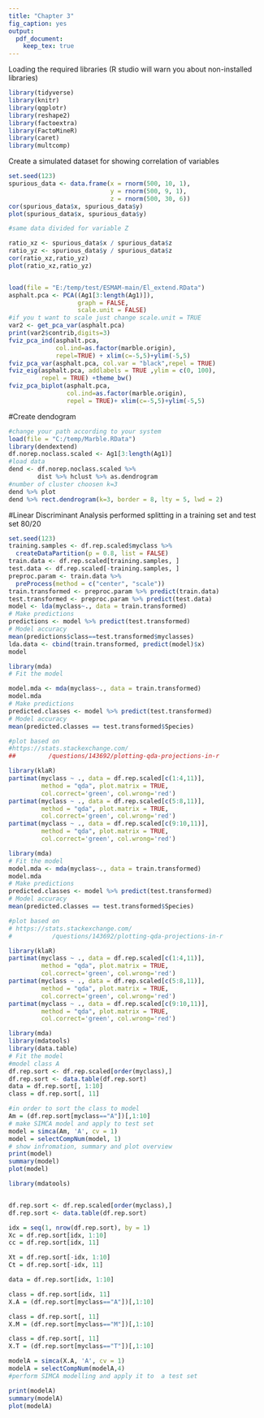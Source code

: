 ---
title: "Chapter 3"
fig_caption: yes
output:
  pdf_document: 
    keep_tex: true
---

Loading the required libraries (R studio will warn you about non-installed libraries)


```{r load_libraries}
library(tidyverse)
library(knitr)
library(qqplotr)
library(reshape2)
library(factoextra)
library(FactoMineR)
library(caret)
library(multcomp)
```

Create a simulated dataset for showing correlation of variables

```{r spurious_correlation, fig.width=4, fig.height=4}
set.seed(123)
spurious_data <- data.frame(x = rnorm(500, 10, 1),
                            y = rnorm(500, 9, 1),
                            z = rnorm(500, 30, 6))
cor(spurious_data$x, spurious_data$y)
plot(spurious_data$x, spurious_data$y)

#same data divided for variable Z

ratio_xz <- spurious_data$x / spurious_data$z
ratio_yz <- spurious_data$y / spurious_data$z 
cor(ratio_xz,ratio_yz)
plot(ratio_xz,ratio_yz)



```

```{r ex3_plots, fig.width=4, fig.height=4}
load(file = "E:/temp/test/ESMAM-main/El_extend.RData")
asphalt.pca <- PCA((Ag1[3:length(Ag1)]),
                   graph = FALSE, 
                   scale.unit = FALSE)
#if you t want to scale just change scale.unit = TRUE
var2 <- get_pca_var(asphalt.pca)
print(var2$contrib,digits=3)
fviz_pca_ind(asphalt.pca, 
             col.ind=as.factor(marble.origin),
             repel=TRUE) + xlim(c=-5,5)+ylim(-5,5)
fviz_pca_var(asphalt.pca, col.var = "black",repel = TRUE)
fviz_eig(asphalt.pca, addlabels = TRUE ,ylim = c(0, 100),
         repel = TRUE) +theme_bw()
fviz_pca_biplot(asphalt.pca,
                col.ind=as.factor(marble.origin),
                repel = TRUE)+ xlim(c=-5,5)+ylim(-5,5)
```

#Create dendogram

```{r,ex3_dendogram,  fig.width=5, fig.height=4}
#change your path according to your system
load(file = "C:/temp/Marble.RData")
library(dendextend)
df.norep.noclass.scaled <- Ag1[3:length(Ag1)]
#load data 
dend <- df.norep.noclass.scaled %>%
        dist %>% hclust %>% as.dendrogram 
#number of cluster choosen k=3
dend %>% plot
dend %>% rect.dendrogram(k=3, border = 8, lty = 5, lwd = 2)
```

#Linear Discriminant Analysis performed splitting in a training set and test set 80/20

```{r,ex3_lda3,  fig.width=4, fig.height=4}
set.seed(123)
training.samples <- df.rep.scaled$myclass %>% 
  createDataPartition(p = 0.8, list = FALSE)
train.data <- df.rep.scaled[training.samples, ]
test.data <- df.rep.scaled[-training.samples, ]
preproc.param <- train.data %>% 
  preProcess(method = c("center", "scale"))
train.transformed <- preproc.param %>% predict(train.data)
test.transformed <- preproc.param %>% predict(test.data)
model <- lda(myclass~., data = train.transformed)
# Make predictions
predictions <- model %>% predict(test.transformed)
# Model accuracy
mean(predictions$class==test.transformed$myclasses)
lda.data <- cbind(train.transformed, predict(model)$x)
model
```


```{r ex3_mda_1, echo=FALSE, message=FALSE, warning=FALSE,  fig.width=5, fig.height=5}
library(mda)
# Fit the model

model.mda <- mda(myclass~., data = train.transformed)
model.mda
# Make predictions
predicted.classes <- model %>% predict(test.transformed)
# Model accuracy
mean(predicted.classes == test.transformed$Species)

#plot based on 
#https://stats.stackexchange.com/
##         /questions/143692/plotting-qda-projections-in-r

library(klaR)
partimat(myclass ~ ., data = df.rep.scaled[c(1:4,11)],
         method = "qda", plot.matrix = TRUE,
         col.correct='green', col.wrong='red')
partimat(myclass ~ ., data = df.rep.scaled[c(5:8,11)],
         method = "qda", plot.matrix = TRUE,
         col.correct='green', col.wrong='red')
partimat(myclass ~ ., data = df.rep.scaled[c(9:10,11)],
         method = "qda", plot.matrix = TRUE,
         col.correct='green', col.wrong='red')

```


```{r ex_mda_2, echo=FALSE, message=FALSE, warning=FALSE,fig.width=5, fig.height=5}
library(mda)
# Fit the model
model.mda <- mda(myclass~., data = train.transformed)
model.mda
# Make predictions
predicted.classes <- model %>% predict(test.transformed)
# Model accuracy
mean(predicted.classes == test.transformed$Species)

#plot based on 
# https://stats.stackexchange.com/
#           /questions/143692/plotting-qda-projections-in-r

library(klaR)
partimat(myclass ~ ., data = df.rep.scaled[c(1:4,11)],
         method = "qda", plot.matrix = TRUE,
         col.correct='green', col.wrong='red')
partimat(myclass ~ ., data = df.rep.scaled[c(5:8,11)],
         method = "qda", plot.matrix = TRUE,
         col.correct='green', col.wrong='red')
partimat(myclass ~ ., data = df.rep.scaled[c(9:10,11)],
         method = "qda", plot.matrix = TRUE,
         col.correct='green', col.wrong='red')

```


```{r ex3_simca, echo=FALSE, message=FALSE, warning=FALSE,  fig.width=5, fig.height=5}
library(mda)
library(mdatools)
library(data.table)
# Fit the model
#model class A
df.rep.sort <- df.rep.scaled[order(myclass),]
df.rep.sort <- data.table(df.rep.sort)
data = df.rep.sort[, 1:10]
class = df.rep.sort[, 11]

#in order to sort the class to model
Am = (df.rep.sort[myclass=="A"])[,1:10]
# make SIMCA model and apply to test set
model = simca(Am, 'A', cv = 1)
model = selectCompNum(model, 1)
# show infromation, summary and plot overview
print(model)
summary(model)
plot(model)

```


```{r  ch3_simca_models, echo=FALSE, message=FALSE, warning=FALSE,  fig.width=5, fig.height=5}
library(mdatools)


df.rep.sort <- df.rep.scaled[order(myclass),]
df.rep.sort <- data.table(df.rep.sort)

idx = seq(1, nrow(df.rep.sort), by = 1)
Xc = df.rep.sort[idx, 1:10]
cc = df.rep.sort[idx, 11]

Xt = df.rep.sort[-idx, 1:10]
Ct = df.rep.sort[-idx, 11]

data = df.rep.sort[idx, 1:10]

class = df.rep.sort[idx, 11]
X.A = (df.rep.sort[myclass=="A"])[,1:10]

class = df.rep.sort[, 11]
X.M = (df.rep.sort[myclass=="M"])[,1:10]

class = df.rep.sort[, 11]
X.T = (df.rep.sort[myclass=="T"])[,1:10]

modelA = simca(X.A, 'A', cv = 1)
modelA = selectCompNum(modelA,4)
#perform SIMCA modelling and apply it to  a test set

print(modelA)
summary(modelA)
plot(modelA)


```
